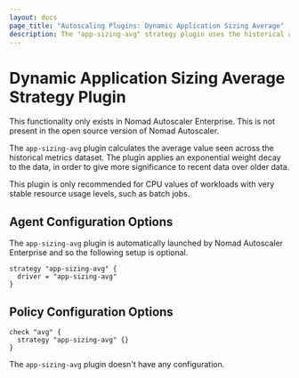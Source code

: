 ```yaml
---
layout: docs
page_title: "Autoscaling Plugins: Dynamic Application Sizing Average"
description: The "app-sizing-avg" strategy plugin uses the historical average usage to set resource recommendations.
---
```


# Dynamic Application Sizing Average Strategy Plugin

<EnterpriseAlert>
  This functionality only exists in Nomad Autoscaler Enterprise. This is not
  present in the open source version of Nomad Autoscaler.
</EnterpriseAlert>

The `app-sizing-avg` plugin calculates the average value seen across the
historical metrics dataset. The plugin applies an exponential weight decay to
the data, in order to give more significance to recent data over older data.

This plugin is only recommended for CPU values of workloads with very stable
resource usage levels, such as batch jobs.

## Agent Configuration Options

The `app-sizing-avg` plugin is automatically launched by Nomad Autoscaler
Enterprise and so the following setup is optional.

```hcl
strategy "app-sizing-avg" {
  driver = "app-sizing-avg"
}
```

## Policy Configuration Options

```hcl
check "avg" {
  strategy "app-sizing-avg" {}
}
```

The `app-sizing-avg` plugin doesn't have any configuration.

